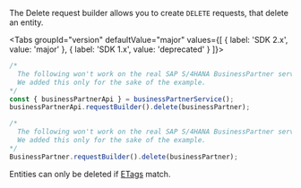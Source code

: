 
The Delete request builder allows you to create `DELETE` requests, that delete an entity.

<Tabs groupId="version" defaultValue="major" values={[ { label: 'SDK 2.x', value: 'major' }, { label: 'SDK 1.x', value: 'deprecated' } ]}>
<TabItem value="major">

```ts
/*
  The following won't work on the real SAP S/4HANA BusinessPartner service because BusinessPartners cannot be deleted.
  We added this only for the sake of the example.
*/
const { businessPartnerApi } = businessPartnerService();
businessPartnerApi.requestBuilder().delete(businessPartner);
```

 </TabItem>
<TabItem value="deprecated">

```ts
/*
  The following won't work on the real SAP S/4HANA BusinessPartner service because BusinessPartners cannot be deleted.
  We added this only for the sake of the example.
*/
BusinessPartner.requestBuilder().delete(businessPartner);
```

</TabItem>
</Tabs>

Entities can only be deleted if [ETags](#handling-of-etags) match.
